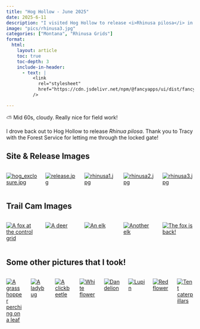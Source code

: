 ```yaml
---
title: "Hog Hollow - June 2025"
date: 2025-6-11
description: "I visited Hog Hollow to release <i>Rhinusa pilosa</i> in our grids."
image: "pics/rhinusa3.jpg"
categories: ["Montana", "Rhinusa Grids"]
format:
  html:
    layout: article
    toc: true
    toc-depth: 3
    include-in-header:
      - text: |
          <link
            rel="stylesheet"
            href="https://cdn.jsdelivr.net/npm/@fancyapps/ui/dist/fancybox.css"
          />

---
```


::: {.callout-note title="Weather"}
⛅ Mid 60s, cloudy. Really nice for field work!
:::

I drove back out to Hog Hollow to release *Rhinua pilosa*. Thank you to Tracy with the Forest Service for letting me through the locked gate!

## Site & Release Images

:::{.columns}
::: {.column width="33%" .px-2}
[![hog_exclosure.jpg](pics/hog_exclosure.jpg)](pics/hog_exclosure.jpg){data-fancybox="gallery" data-caption="hog_exclosure.jpg"}
:::

::: {.column width="33%" .px-2}
[![release.jpg](pics/release.jpg)](pics/release.jpg){data-fancybox="gallery" data-caption="release.jpg"}
:::

::: {.column width="33%" .px-2}
[![rhinusa1.jpg](pics/rhinusa1.jpg)](pics/rhinusa1.jpg){data-fancybox="gallery" data-caption="rhinusa1.jpg"}
:::

::: {.column width="33%" .px-2}
[![rhinusa2.jpg](pics/rhinusa2.jpg)](pics/rhinusa2.jpg){data-fancybox="gallery" data-caption="rhinusa2.jpg"}
:::

::: {.column width="33%" .px-2}
[![rhinusa3.jpg](pics/rhinusa3.jpg)](pics/rhinusa3.jpg){data-fancybox="gallery" data-caption="rhinusa3.jpg"}
:::
:::

## Trail Cam Images
:::{.columns}
::: {.column width="33%" .px-2}
[![A fox at the control grid](pics/hog_c_6-11/DSCF0005.jpg)](pics/hog_c_6-11/DSCF0005.jpg){data-fancybox="gallery" data-caption="A fox at the control grid"}
:::

::: {.column width="33%" .px-2}
[![A deer](pics/hog_c_6-11/DSCF0013.jpg)](pics/hog_c_6-11/DSCF0013.jpg){data-fancybox="gallery" data-caption="A deer"}
:::

::: {.column width="33%" .px-2}
[![An elk](pics/hog_c_6-11/DSCF0020.jpg)](pics/hog_c_6-11/DSCF0020.jpg){data-fancybox="gallery" data-caption="An elk"}
:::

::: {.column width="33%" .px-2}
[![Another elk](pics/hog_c_6-11/DSCF0021.jpg)](pics/hog_c_6-11/DSCF0021.jpg){data-fancybox="gallery" data-caption="Another elk"}
:::

::: {.column width="33%" .px-2}
[![The fox is back!](pics/hog_c_6-11/DSCF0032.jpg)](pics/hog_c_6-11/DSCF0032.jpg){data-fancybox="gallery" data-caption="The fox is back!"}
:::
:::

## Some other pictures that I took!
:::{.columns}
::: {.column width="33%" .px-2}
[![A grasshopper perching on a leaf](pics/ghopper.jpg)](pics/ghopper.jpg){data-fancybox="gallery" data-caption="A grasshopper perching on a leaf"}
:::

::: {.column width="33%" .px-2}
[![A ladybug](pics/ladybug.jpg)](pics/ladybug.jpg){data-fancybox="gallery" data-caption="A ladybug"}
:::

::: {.column width="33%" .px-2}
[![A clickbeetle](pics/click.jpg)](pics/click.jpg){data-fancybox="gallery" data-caption="A clickbeetle"}
:::

::: {.column width="33%" .px-2}
[![White flower](pics/whiteflower.jpg)](pics/whiteflower.jpg){data-fancybox="gallery" data-caption="White flower"}
:::

::: {.column width="33%" .px-2}
[![Dandelion](pics/dandy.jpg)](pics/dandy.jpg){data-fancybox="gallery" data-caption="Dandelion"}
:::

::: {.column width="33%" .px-2}
[![Lupin](pics/lupin.jpg)](pics/lupin.jpg){data-fancybox="gallery" data-caption="Lupin"}
:::

::: {.column width="33%" .px-2}
[![Red flower](pics/redflower2.jpg)](pics/redflower2.jpg){data-fancybox="gallery" data-caption="Red flower"}
:::

::: {.column width="33%" .px-2}
[![Tent caterpillars](pics/tentcat.jpg)](pics/tentcat.jpg){data-fancybox="gallery" data-caption="Tent caterpillars"}
:::
:::

